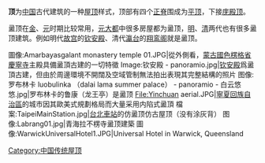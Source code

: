 {{expand|time=2014-04-10T16:11:43+00:00}}
{{unreferenced|time=2014-04-10T16:11:43+00:00}}

'''{{zy|盝|-{zh-cn:lù;zh-tw:ㄌㄨˋ}-}}顶'''为[[中国|中国]]古代建筑的一种[[屋顶|屋顶]]样式，顶部有四个[[正脊|正脊]]围成为[[平顶|平顶]]，下接[[庑殿顶|庑殿顶]]。

盝顶在[[金国|金]]、[[元朝|元]]时期比较常用，[[元大都|元大都]]中很多房屋都为盝顶，[[明朝|明]]、[[清朝|清]]两代也有很多盝顶建筑。例如明代[[故宫|故宫]]的[[钦安殿|钦安殿]]、清代[[瀛台|瀛台]]的[[翔鸾阁|翔鸾阁]]就是盝顶。

<gallery>
圖像:Amarbayasgalant monastery temple 01.JPG|從外側看，[[蒙古國|蒙古國]][[色楞格省|色楞格省]][[慶寧寺_(蒙古國)|慶寧寺]]主殿具備盝頂古建的一切特徵
Image:钦安殿 - panoramio.jpg|[[钦安殿|钦安殿]]爲盝頂古建，但由於周邊環境不開闊及空域管制無法拍出表現其完整結構的照片
图像:罗布林卡 luobulinka （dalai lama summer palace） - panoramio - 白云悠悠.jpg|罗布林卡的鲁康（龙王亭）是盝顶
File:Yinchuan aerial.JPG|[[寧夏回族自治區|寧夏回族自治區]]的城市因其歐美式規劃格局而大量采用内陷式盝頂
檔案:TaipeiMainStation.jpg|[[台北車站|台北車站]]的仿盝顶仿古屋顶（没有涂灰背）
图像:Labrang01.jpg|青海拉不楞寺盝顶建築
圖像:WarwickUniversalHotel1.JPG|Universal Hotel in Warwick, Queensland
</gallery>

{{中国古代建筑的屋顶}}

[[Category:中国传统屋顶|Category:中国传统屋顶]]